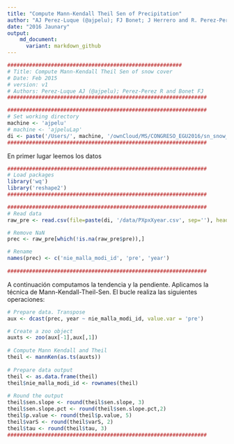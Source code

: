 ```yaml
---
title: "Compute Mann-Kendall Theil Sen of Precipitation"
author: "AJ Perez-Luque (@ajpelu); FJ Bonet; J Herrero and R. Perez-Perez and "
date: "2016 Jaunary"
output:  
    md_document:
      variant: markdown_github
---
```


```r
########################################################
# Title: Compute Mann-Kendall Theil Sen of snow cover
# Date: Feb 2015
# version: v1
# Authors: Perez-Luque AJ (@ajpelu); Perez-Perez R and Bonet FJ 
################################################################

################################################################
# Set working directory 
machine <- 'ajpelu'
# machine <- 'ajpeluLap'
di <- paste('/Users/', machine, '/ownCloud/MS/CONGRESO_EGU2016/sn_snow_egu_2016', sep='')
################################################################
```

En primer lugar leemos los datos
```r
################################################################
# Load packages 
library('wq')
library('reshape2')
################################################################

################################################################
# Read data
raw_pre <- read.csv(file=paste(di, '/data/PXpxXyear.csv', sep=''), header=T, sep=',')

# Remove NaN
prec <- raw_pre[which(!is.na(raw_pre$pre)),]

# Rename 
names(prec) <- c('nie_malla_modi_id', 'pre', 'year')
                
################################################################
```

A continuación computamos la tendencia y la pendiente. Aplicamos la técnica de Mann-Kendall-Theil-Sen. El bucle realiza las siguientes operaciones: 

```r

# Prepare data. Transpose 
aux <- dcast(prec, year ~ nie_malla_modi_id, value.var = 'pre') 

# Create a zoo object 
auxts <- zoo(aux[-1],aux[,1])
  
# Compute Mann Kendall and Theil 
theil <- mannKen(as.ts(auxts))
  
# Prepare data output
theil <- as.data.frame(theil)
theil$nie_malla_modi_id <- rownames(theil)
  
# Round the output
theil$sen.slope <- round(theil$sen.slope, 3)
theil$sen.slope.pct <- round(theil$sen.slope.pct,2)
theil$p.value <- round(theil$p.value, 5)
theil$varS <- round(theil$varS, 2)
theil$tau <- round(theil$tau, 3)
################################################################
```

